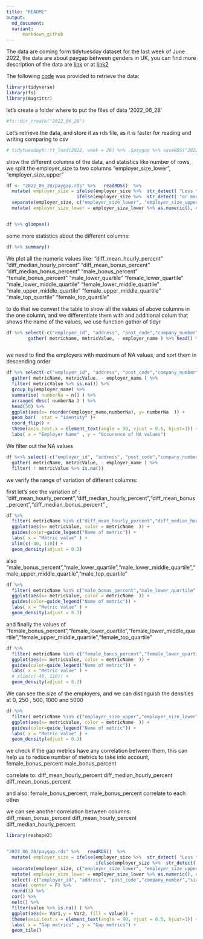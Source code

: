 ```yaml
---
title: "README"
output:
  md_document:
  variant:
      markdown_github
---
```


The data are coming form tidytuesday dataset for the last week of June 2022, the data are about paygap between genders in UK,
you can find more description of the data are [link](https://github.com/rfordatascience/tidytuesday/tree/master/data/2022/2022-06-28)
or at [link2](https://gender-pay-gap.service.gov.uk/viewing/download)

The following [code](https://github.com/rfordatascience/tidytuesday/tree/master/data/2022/2022-06-28)  was provided to retrieve the data:
```r
library(tidyverse)
library(fs)
library(magrittr)

```

let's create a folder where to put the files of data '2022_06_28'

```r
#fs::dir_create("2022_06_28")
```
Let's retrieve the data, and store it as rds file, as it is faster for reading and writing comparing to csv
```r
# tidytuesdayR::tt_load(2022, week = 26) %>% .$paygap %>% saveRDS("2022_06_28/paygap.rds")
```


show the different columns of the data, and statistics like number of rows, we split the employer_size to two columns "employer_size_lower", "employer_size_upper"

```r

df <- "2022_06_28/paygap.rds" %>%   readRDS()  %>%
  mutate( employer_size = ifelse(employer_size %>%  str_detect( "Less than" ),paste(0, " to " ,employer_size %>%  str_sub(11)),
                          ifelse(employer_size %>%  str_detect( "or more" ),  paste(employer_size %>%  str_replace( "or more", "" ), " to " ,employer_size %>%  str_replace( "or more", "" ) %>% as.numeric() %>% add( 1)  ),employer_size )) ) %>%
  separate(employer_size, c("employer_size_lower", "employer_size_upper"), sep = " to ") %>%
  mutate( employer_size_lower = employer_size_lower %>% as.numeric(), employer_size_upper = employer_size_upper %>% as.numeric() )


df %>% glimpse()

```

some more statistics about the different columns:

```r
df %>% summary()

```

We plot all the numeric values like:
"diff_mean_hourly_percent"
"diff_median_hourly_percent"
"diff_mean_bonus_percent"
"diff_median_bonus_percent"
"male_bonus_percent"
"female_bonus_percent"
"male_lower_quartile"
"female_lower_quartile"
"male_lower_middle_quartile"
"female_lower_middle_quartile"
"male_upper_middle_quartile"
"female_upper_middle_quartile"
"male_top_quartile"
"female_top_quartile"

to do that we convert the table to show all the values of above columns in the one column, and we differentiate them with and additional colum that shows the name of the values, we use function gather of tidyr


```r

df %>% select(-c("employer_id", "address", "post_code","company_number","sic_codes", "company_link_to_gpg_info", "responsible_person", "current_name", "submitted_after_the_deadline", "due_date", "date_submitted")) %>%
        gather( metricName, metricValue, - employer_name ) %>% head() %>% knitr::kable()



```

we need to find the employers with maximum of NA values, and sort them in descending order


```r
df %>% select(-c("employer_id", "address", "post_code","company_number","sic_codes", "company_link_to_gpg_info", "responsible_person", "current_name", "submitted_after_the_deadline", "due_date", "date_submitted")) %>%
  gather( metricName, metricValue, - employer_name ) %>%
  filter( metricValue %>% is.na()) %>%
  group_by(employer_name) %>%
  summarise( numberNa = n() ) %>%
  arrange( desc( numberNa ) ) %>%
  head(50) %>%
  ggplot(aes(x= reorder(employer_name,numberNa), y= numberNa  )) +
  geom_bar(  stat = "identity" )+
  coord_flip() +
  theme(axis.text.x = element_text(angle = 90, vjust = 0.5, hjust=1)) +
  labs( x = "Employer Name" , y = "Occurence of NA values")


```

We filter out the NA values

```r
df %<>% select(-c("employer_id", "address", "post_code","company_number","sic_codes", "company_link_to_gpg_info", "responsible_person", "current_name", "submitted_after_the_deadline", "due_date", "date_submitted")) %>%
  gather( metricName, metricValue, - employer_name ) %>%
  filter( ! metricValue %>% is.na())
```


we verify the range of variation of different columns:

first let's see the variation of : "diff_mean_hourly_percent","diff_median_hourly_percent","diff_mean_bonus_percent","diff_median_bonus_percent" ,


```r
df %>%
  filter( metricName %in% c("diff_mean_hourly_percent","diff_median_hourly_percent","diff_mean_bonus_percent","diff_median_bonus_percent") ) %>%
  ggplot(aes(x= metricValue, color = metricName  )) +
  guides(color=guide_legend("Name of metric")) +
  labs( x = "Metric value" ) +
  xlim(c(-40, 110)) +
  geom_density(adjust = 0.3)

```

also "male_bonus_percent","male_lower_quartile","male_lower_middle_quartile","male_upper_middle_quartile","male_top_quartile"

```r
df %>%
  filter( metricName %in% c("male_bonus_percent","male_lower_quartile","male_lower_middle_quartile","male_upper_middle_quartile","male_top_quartile") ) %>%
  ggplot(aes(x= metricValue, color = metricName  )) +
  guides(color=guide_legend("Name of metric")) +
  labs( x = "Metric value" ) +
  geom_density(adjust = 0.3)

```

and finally the values of "female_bonus_percent","female_lower_quartile","female_lower_middle_quartile","female_upper_middle_quartile","female_top_quartile"

```r
df %>%
  filter( metricName %in% c("female_bonus_percent","female_lower_quartile","female_lower_middle_quartile","female_upper_middle_quartile","female_top_quartile") ) %>%
  ggplot(aes(x= metricValue, color = metricName  )) +
  guides(color=guide_legend("Name of metric")) +
  labs( x = "Metric value" ) +
  # xlim(c(-40, 110)) +
  geom_density(adjust = 0.3)

```


We can see the size of the employers, and we can distinguish the densities at 0, 250 , 500, 1000 and 5000

```r
df %>%
  filter( metricName %in% c("employer_size_upper","employer_size_lower") ) %>%
  ggplot(aes(x= metricValue, color = metricName  )) +
  guides(color=guide_legend("Name of metric")) +
  labs( x = "Metric value" ) +
  geom_density(adjust = 0.3)

```



we check if the gap metrics have any correlation between them, this can help us to reduce number of metrics to take into account,
female_bonus_percent
male_bonus_percent

correlate to:
diff_mean_hourly_percent
diff_median_hourly_percent
diff_mean_bonus_percent

and also:
female_bonus_percent, male_bonus_percent correlate to each other

we can see another correlation between columns:
diff_mean_bonus_percent
diff_mean_hourly_percent
diff_median_hourly_percent




```r
library(reshape2)


"2022_06_28/paygap.rds" %>%   readRDS()  %>%
  mutate( employer_size = ifelse(employer_size %>%  str_detect( "Less than" ),paste(0, " to " ,employer_size %>%  str_sub(11)),
                                 ifelse(employer_size %>%  str_detect( "or more" ),  paste(employer_size %>%  str_replace( "or more", "" ), " to " ,employer_size %>%  str_replace( "or more", "" ) %>% as.numeric() %>% add( 1)  ),employer_size )) ) %>%
  separate(employer_size, c("employer_size_lower", "employer_size_upper"), sep = " to ") %>%
  mutate( employer_size_lower = employer_size_lower %>% as.numeric(), employer_size_upper = employer_size_upper %>% as.numeric() ) %>%
  select(-c("employer_id", "address", "post_code","company_number","sic_codes", "company_link_to_gpg_info", "responsible_person", "current_name", "submitted_after_the_deadline", "due_date", "date_submitted", "employer_size_lower","employer_size_upper","employer_name" )) %>% filter(  !diff_mean_bonus_percent  %>% is.na()  ) %>%
  scale( center = F) %>%
  round(3) %>%
  cor() %>%
  melt() %>%
  filter(value %>% is.na() ) %>%
  ggplot(aes(x= Var1,y = Var2, fill = value)) +
  theme(axis.text.x = element_text(angle = 90, vjust = 0.5, hjust=1)) +
  labs( x = "Gap metrics" , y = "Gap metrics") +
  geom_tile()

```


```r

```


```r

```

```r

```







